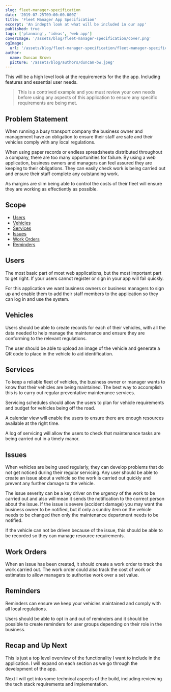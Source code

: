 ```yaml
---
slug: fleet-manager-specification
date: '2019-07-25T09:00:00.000Z'
title: 'Fleet Manager App Specification'
excerpt: 'An indepth look at what will be included in our app'
published: true
tags: ['planning', 'ideas', 'web app']
coverImage: '/assets/blog/fleet-manager-specification/cover.png'
ogImage:
  url: '/assets/blog/fleet-manager-specification/fleet-manager-specification-share.png'
author:
  name: Duncan Brown
  picture: '/assets/blog/authors/duncan-bw.jpeg'
---
```


This will be a high level look at the requirements for the the app. Including
features and essential user needs.

> This is a contrived example and you must review your own needs before using
> any aspects of this application to ensure any specific requirements are being
> met.

## Problem Statement

When running a busy transport company the business owner and management have an
obligation to ensure their staff are safe and their vehicles comply with any
local regulations.

When using paper records or endless spreadsheets distributed throughout a
company, there are too many opportunities for failure. By using a web
application, business owners and managers can feel assured they are keeping to
their obligations. They can easily check work is being carried out and ensure
their staff complete any outstanding work.

As margins are slim being able to control the costs of their fleet will ensure
they are working as effectiently as possible.

## Scope

- [Users](#users)
- [Vehicles](#vehicles)
- [Services](#services)
- [Issues](#issues)
- [Work Orders](#work-orders)
- [Reminders](#reminders)

## Users

The most basic part of most web applications, but the most important part to get
right. If your users cannot register or sign in your app will fail quickly.

For this application we want business owners or business managers to sign up and
enable them to add their staff members to the application so they can log in and
use the system.

## Vehicles

Users should be able to create records for each of their vehicles, with all the
data needed to help manage the maintenance and ensure they are conforming to the
relevant regulations.

The user should be able to upload an image of the vehicle and generate a QR code
to place in the vehicle to aid identification.

## Services

To keep a reliable fleet of vehicles, the business owner or manager wants to
know that their vehicles are being maintained. The best way to accomplish this
is to carry out regular preventative maintenance services.

Servicing schedules should allow the users to plan for vehicle requirements and
budget for vehicles being off the road.

A calendar view will enable the users to ensure there are enough resources
available at the right time.

A log of servicing will allow the users to check that maintenance tasks are
being carried out in a timely manor.

## Issues

When vehicles are being used regularly, they can develop problems that do not
get noticed during their regular servicing. Any user should be able to create an
issue about a vehicle so the work is carried out quickly and prevent any further
damage to the vehicle.

The issue severity can be a key driver on the urgency of the work to be carried
out and also will mean it sends the notification to the correct person about the
issue. If the issue is severe (accident damage) you may want the business owner
to be notified, but if only a sundry item on the vehicle needs to be changed
then only the maintenance department needs to be notified.

If the vehicle can not be driven because of the issue, this should be able to be
recorded so they can manage resource requirements.

## Work Orders

When an issue has been created, it should create a work order to track the work
carried out. The work order could also track the cost of work or estimates to
allow managers to authorise work over a set value.

## Reminders

Reminders can ensure we keep your vehicles maintained and comply with all local
regulations.

Users should be able to opt in and out of reminders and it should be possible to
create reminders for user groups depending on their role in the business.

## Recap and Up Next

This is just a top level overview of the functionality I want to include in the
application. I will expand on each section as we go through the development of
the app.

Next I will get into some technical aspects of the build, including reviewing
the tech stack requirements and implementation.
